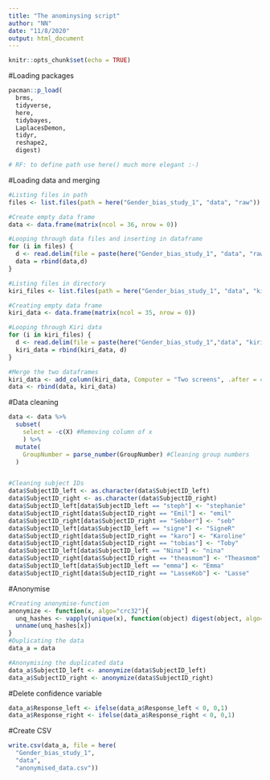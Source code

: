 ```yaml
---
title: "The anominysing script"
author: "NN"
date: "11/8/2020"
output: html_document
---
```


```r
knitr::opts_chunk$set(echo = TRUE)
```


#Loading packages
```r

pacman::p_load(
  brms,
  tidyverse,
  here,
  tidybayes,
  LaplacesDemon,
  tidyr,
  reshape2,
  digest)

# RF: to define path use here() much more elegant :-)

```

#Loading data and merging

```r
#Listing files in path
files <- list.files(path = here("Gender_bias_study_1", "data", "raw"))

#Create empty data frame
data <- data.frame(matrix(ncol = 36, nrow = 0))

#Looping through data files and inserting in dataframe
for (i in files) {
  d <- read.delim(file = paste(here("Gender_bias_study_1", "data", "raw"),"/", i, sep = ""), sep = ",", header = TRUE)
  data = rbind(data,d)
}

```

```r

#Listing files in directory
kiri_files <- list.files(path = here("Gender_bias_study_1", "data", "kiri"), pattern = "*.csv") 

#Creating empty data frame
kiri_data <- data.frame(matrix(ncol = 35, nrow = 0))

#Looping through Kiri data 
for (i in kiri_files) {
  d <- read.delim(file = paste(here("Gender_bias_study_1","data", "kiri"),"/", i, sep = ""), sep = ",", header = TRUE, stringsAsFactors = FALSE)
  kiri_data = rbind(kiri_data, d)
}

```


```r
#Merge the two dataframes
kiri_data <- add_column(kiri_data, Computer = "Two screens", .after = 4)
data <- rbind(data, kiri_data)
```


#Data cleaning
```r

data <- data %>%
  subset(
    select = -c(X) #Removing column of x
    ) %>%
  mutate(
    GroupNumber = parse_number(GroupNumber) #Cleaning group numbers
  )


#Cleaning subject IDs
data$SubjectID_left <- as.character(data$SubjectID_left)
data$SubjectID_right <- as.character(data$SubjectID_right)
data$SubjectID_left[data$SubjectID_left == "steph"] <- "stephanie"
data$SubjectID_right[data$SubjectID_right == "Emil"] <- "emil"
data$SubjectID_right[data$SubjectID_right == "Sebber"] <- "seb"
data$SubjectID_left[data$SubjectID_left == "signe"] <- "SigneR"
data$SubjectID_right[data$SubjectID_right == "karo"] <- "Karoline"
data$SubjectID_right[data$SubjectID_right == "tobias"] <- "Toby"
data$SubjectID_left[data$SubjectID_left == "Nina"] <- "nina"
data$SubjectID_right[data$SubjectID_right == "theasmom"] <- "Theasmom"
data$SubjectID_left[data$SubjectID_left == "emma"] <- "Emma"
data$SubjectID_right[data$SubjectID_right == "LasseKob"] <- "Lasse"
```

#Anonymise
```r
#Creating anonymise-function
anonymize <- function(x, algo="crc32"){
  unq_hashes <- vapply(unique(x), function(object) digest(object, algo=algo), FUN.VALUE="", USE.NAMES=TRUE)
  unname(unq_hashes[x])
}
#Duplicating the data 
data_a = data

#Anonymising the duplicated data
data_a$SubjectID_left <- anonymize(data$SubjectID_left)
data_a$SubjectID_right <- anonymize(data$SubjectID_right)

```

#Delete confidence variable

```r

data_a$Response_left <- ifelse(data_a$Response_left < 0, 0,1)
data_a$Response_right <- ifelse(data_a$Response_right < 0, 0,1)

```



#Create CSV
```r
write.csv(data_a, file = here(
  "Gender_bias_study_1",
  "data",
  "anonymised_data.csv"))

```

